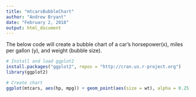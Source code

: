 ```yaml
---
title: "mtcarsBubbleChart"
author: "Andrew Bryant"
date: "February 2, 2018"
output: html_document
---
```


The below code will create a bubble chart of a car's horsepower(x), miles per gallon (y), and weight (bubble size).

```r

# Install and load ggplot2
install.packages("ggplot2", repos = "http://cran.us.r-project.org")
library(ggplot2)

# Create chart
ggplot(mtcars, aes(hp, mpg)) + geom_point(aes(size = wt), alpha = 0.25, color = 'blue') + theme(legend.position="none") + ggtitle("Bubble chart of the relationship between a car's horsepower (x), (miles per gallon (y), and weight (size)") + xlab("Horsepower (hp)") + ylab("Miles per gallon (mpg)") + theme(plot.title = element_text(hjust = 0.5)) + xlim(0, 400) + ylim(0, 35)


```